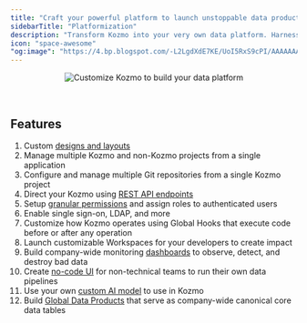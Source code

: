 ```yaml
---
title: "Craft your powerful platform to launch unstoppable data products"
sidebarTitle: "Platformization"
description: "Transform Kozmo into your very own data platform. Harness the capabilities of enterprise level features to customize and power-up your developers’ experience."
icon: "space-awesome"
"og:image": "https://4.bp.blogspot.com/-L2LgdXdE7KE/UoI5RxS9cPI/AAAAAAAAFgg/CKpohJMoRm8/s1600/enders+game+gif.gif"
---
```


<Frame>
    <p align="center">
    <img
        alt="Customize Kozmo to build your data platform"
        src="https://4.bp.blogspot.com/-L2LgdXdE7KE/UoI5RxS9cPI/AAAAAAAAFgg/CKpohJMoRm8/s1600/enders+game+gif.gif"
    />
    </p>
</Frame>

<br />

## Features

1. Custom [designs and layouts](/platform/designs/setup)
1. Manage multiple Kozmo and non-Kozmo projects from a single application
1. Configure and manage multiple Git repositories from a single Kozmo project
1. Direct your Kozmo using [REST API endpoints](/api-reference/overview)
1. Setup [granular permissions](/authentication/permissions/overview) and assign roles to authenticated users
1. Enable single sign-on, LDAP, and more
1. Customize how Kozmo operates using Global Hooks that execute code before or after any operation
1. Launch customizable Workspaces for your developers to create impact
1. Build company-wide monitoring [dashboards](/visualizations/dashboards) to observe, detect, and destroy bad data
1. Create [no-code UI](/interactions/overview) for non-technical teams to run their own data pipelines
1. Use your own [custom AI model](/guides/ai/ai-client) to use in Kozmo
1. Build [Global Data Products](/orchestration/global-data-products/overview) that serve as company-wide canonical core data tables
